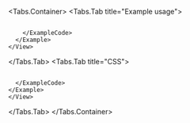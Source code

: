 
<Tabs.Container>
  <Tabs.Tab title="Example usage">
    <View marginTop="var(--amplify-space-large)">
      <Example>
        <LineHeightsExample  />
        <ExampleCode>
```tsx file=./examples/LineHeightsExample.tsx

```
        </ExampleCode>
      </Example>
    </View>
  </Tabs.Tab>
  <Tabs.Tab title="CSS">
    <View marginTop="var(--amplify-space-large)">
    <Example>
      <ExampleCode>
```css file=./examples/LineHeightsExample.css

```
      </ExampleCode>
    </Example>
    </View>
  </Tabs.Tab>
</Tabs.Container>
